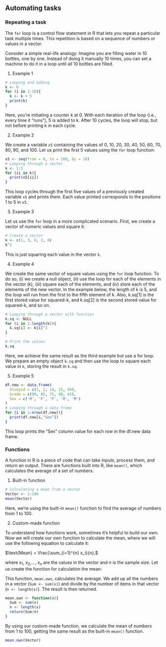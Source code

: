 ## Automating tasks {.unnumbered}

### Repeating a task

::: callout-tip
The `for` loop is a control flow statement in R that lets you repeat a particular task multiple times. This repetition is based on a sequence of numbers or values in a vector.
:::

Consider a simple real-life analogy: Imagine you are filling water in 10 bottles, one by one. Instead of doing it manually 10 times, you can set a machine to do it in a loop until all 10 bottles are filled.

1.  Example 1

```r
# Looping and adding
k <- 0
for (i in 1:10){
  k <- k + 5
  print(k)
}
```

Here, you're initiating a counter k at 0. With each iteration of the loop (i.e., every time it "runs"), 5 is added to k. After 10 cycles, the loop will stop, but not before printing k in each cycle.

2.  Example 2

We create a variable `x5` containing the values of 0, 10, 20, 30, 40, 50, 60, 70, 80, 90, and 100. Let us print the first 5 values using the `for` loop function:

```r
x5 <- seq(from = 0, to = 100, by = 10)
# Looping through a vector
k <- 1:5
for (ii in k){
  print(x5[ii])
}
```

This loop cycles through the first five values of a previously created variable `x5` and prints them. Each value printed corresponds to the positions 1 to 5 in `x5`.

3.  Example 3

Let us use the `for` loop in a more complicated scenario. First, we create a vector of numeric values and square it:

```r
# Create a vector
k <- c(1, 3, 6, 2, 0)
k^2
```

This is just squaring each value in the vector `k`.

4.  Example 4

We create the same vector of square values using the `for` loop function. To do so, (i) we create a null object, (ii) use the loop for each of the elements in the vector (k), (iii) square each of the elements, and (iv) store each of the elements of the new vector. In the example below, the length of k is 5, and the loop will run from the first to the fifth element of k. Also, k.sq\[1\] is the first stored value for squared-k, and k.sq\[2\] is the second stored value for squared-k, and so on.

```r
# Looping through a vector with function
k.sq <- NULL
for (i in 1:length(k)){
  k.sq[i] <- k[i]^2
}

# Print the values
k.sq
```

Here, we achieve the same result as the third example but use a for loop. We prepare an empty object `k.sq` and then use the loop to square each value in `k`, storing the result in `k.sq`.

5.  Example 5

```r
df.new <- data.frame(
  Studyid = c(1, 2, 10, 15, 50),
  Grade = c(90, 85, 75, 90, 65),
  Sex = c('M', 'F', 'F', 'M', 'M')
)
# Looping through a data frame
for (i in 1:nrow(df.new)){
  print(df.new[i,"Sex"])
}
```

This loop prints the "Sex" column value for each row in the df.new data frame.

### Functions

::: callout-tip
A function in R is a piece of code that can take inputs, process them, and return an output. There are functions built into R, like `mean()`, which calculates the average of a set of numbers.
:::

1.  Built-in function

```r
# Calculating a mean from a vector
Vector <- 1:100
mean(Vector)
```

Here, we're using the built-in `mean()` function to find the average of numbers from 1 to 100.

2.  Custom-made function

To understand how functions work, sometimes it's helpful to build our own. Now we will create our own function to calculate the mean, where we will use the following equation to calculate it:

$\text{Mean} = \frac{\sum_{i=1}^{n} x_i}{n},$

where $x_1$, $x_2$,..., $x_n$ are the values in the vector and $n$ is the sample size. Let us create the function for calculation the mean:

This function, `mean.own`, calculates the average. We add up all the numbers in a vector (`Sum <- sum(x)`) and divide by the number of items in that vector (`n <- length(x)`). The result is then returned.

```r
mean.own <- function(x){
  Sum <- sum(x)
  n <- length(x)
  return(Sum/n)
}
```

By using our custom-made function, we calculate the mean of numbers from 1 to 100, getting the same result as the built-in `mean()` function.

```r
mean.own(Vector)
```
